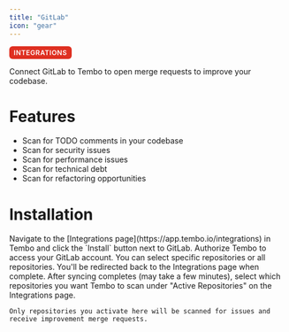 ```yaml
---
title: "GitLab"
icon: "gear"
---
```


<span style="display: inline-flex; align-items: center; padding: 0.25rem 0.5rem; font-size: 0.75rem; font-weight: 600; color: white; background-color: #DF3021; border-radius: 0.375rem; text-transform: uppercase; letter-spacing: 0.05em;">
  Integrations
</span>

Connect GitLab to Tembo to open merge requests to improve your codebase.

# Features

- Scan for TODO comments in your codebase
- Scan for security issues
- Scan for performance issues
- Scan for technical debt
- Scan for refactoring opportunities

# Installation

<Steps>
  <Step title="Install">
    Navigate to the [Integrations page](https://app.tembo.io/integrations) in Tembo and click the `Install` button next to GitLab.
  </Step>
  <Step title="Authorize">
    Authorize Tembo to access your GitLab account. You can select specific repositories or all repositories. You'll be redirected back to the Integrations page when complete.
  </Step>
  <Step title="Activate Repositories">
    After syncing completes (may take a few minutes), select which repositories you want Tembo to scan under "Active Repositories" on the Integrations page.
    
    Only repositories you activate here will be scanned for issues and receive improvement merge requests.
  </Step>
</Steps>